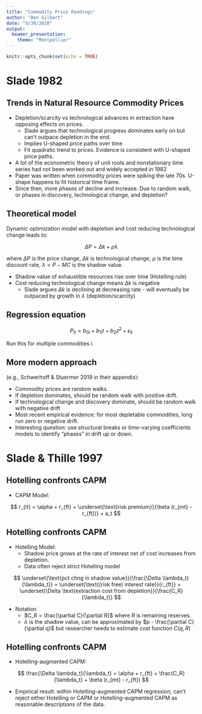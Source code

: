 ```yaml
---
title: "Commodity Price Readings"
author: "Ben Gilbert"
date: "9/30/2020"
output: 
  beamer_presentation: 
    theme: "Montpellier"
---
```


```r
knitr::opts_chunk$set(echo = TRUE)
```

# Slade 1982

## Trends in Natural Resource Commodity Prices

* Depletion/scarcity vs technological advances in extraction have opposing effects on prices. 
  + Slade argues that technological progress dominates early on but can't outpace depletion in the end. 
  + Implies U-shaped price paths over time
  + Fit quadratic trend to prices. Evidence is consistent with U-shaped price paths. 
* A lot of the econometric theory of unit roots and nonstationary time series had not been worked out and widely accepted in 1982
* Paper was written when commodity prices were spiking the late 70s. U-shape happens to fit historical time frame. 
* Since then, more phases of decline and increase. Due to random walk, or phases in discovery, technological change, and depletion? 

## Theoretical model 

Dynamic optimization model with depletion and cost reducing technological change leads to: 

$$
\Delta P = \Delta k + \rho \lambda
$$

where $\Delta P$ is the price change, $\Delta k$ is technological change, $\rho$ is the time discount rate, $\lambda = P-MC$ is the shadow value. 

* Shadow value of exhaustible resources rise over time (Hotelling rule)
* Cost reducing technological change means $\Delta k$ is negative
  + Slade argues $\Delta k$ is declining at decreasing rate - will eventually be outpaced by growth in $\lambda$ (depletion/scarcity)
  
## Regression equation

$$
P_{it} = b_{0i} + b_{1i}t + b_{2i}t^2 + \epsilon_{it}
$$

Run this for multiple commodities $i$. 

## More modern approach 

(e.g., Schwerhoff & Stuermer 2019 in their appendix): 

* Commodity prices are random walks. 
* If depletion dominates, should be random walk with positive drift. 
* If technological change and discovery dominate, should be random walk with negative drift
* Most recent empirical evidence: for most depletable commodities, long run zero or negative drift. 
* Interesting question: use structural breaks or time-varying coefficients models to identify "phases" in drift up or down. 


# Slade & Thille 1997

## Hotelling confronts CAPM

* CAPM Model: 

$$
r_{it} = \alpha + r_{ft} + \underset{\text{risk premium}}{\beta (r_{mt} - r_{ft})} + a_t
$$

## Hotelling confronts CAPM

* Hotelling Model: 
  + Shadow price grows at the rate of interest net of cost increases from depletion. 
  + Data often reject strict Hotelling model

$$
\underset{\text{pct chng in shadow value}}{\frac{\Delta \lambda_t}{\lambda_t}} = \underset{\text{(risk free) interest rate}}{r_{ft}} + \underset{\Delta \text{extraction cost from depletion}}{\frac{C_R}{\lambda_t}}
$$

* Notation
  + $C_R = \frac{\partial C}{\partial R}$ where $R$ is remaining reserves. 
  + $\lambda$ is the shadow value, can be approximated by $p - \frac{\partial C}{\partial q}$ but researcher needs to estimate cost function $C(q,R)$
  
## Hotelling confronts CAPM

* Hotelling-augmented CAPM: 

$$
\frac{\Delta \lambda_t}{\lambda_t} = \alpha + r_{ft} + \frac{C_R}{\lambda_t} + \beta (r_{mt} - r_{ft})
$$

* Empirical result: within Hotelling-augmented CAPM regression, can't reject either Hotelling or CAPM or Hotelling-augmented CAPM as reasonable descriptions of the data.  
